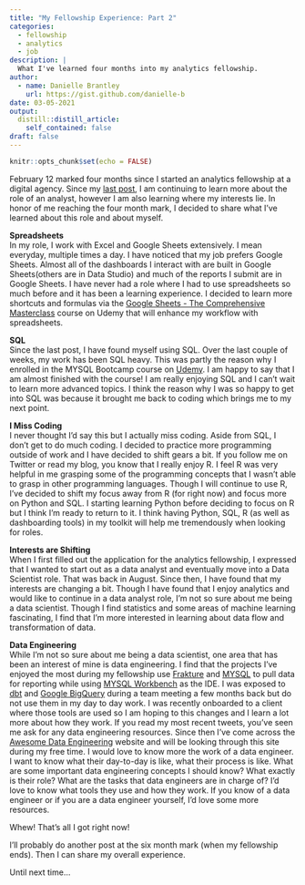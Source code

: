 ```yaml
---
title: "My Fellowship Experience: Part 2"
categories:
  - fellowship 
  - analytics
  - job
description: |
  What I've learned four months into my analytics fellowship.
author:
  - name: Danielle Brantley
    url: https://gist.github.com/danielle-b
date: 03-05-2021
output:
  distill::distill_article:
    self_contained: false
draft: false
---
```



```r
knitr::opts_chunk$set(echo = FALSE)
```

February 12 marked four months since I started an analytics fellowship at a digital agency. Since my [last post](https://datascidani.com/posts/2020-12-16-my-fellowship-experience-what-ive-learned-so-far/), I am continuing to learn more about the role of an analyst, however I am also learning where my interests lie. In honor of me reaching the four month mark, I decided to share what I've learned about this role and about myself.  

**Spreadsheets** <br>
  In my role, I work with Excel and Google Sheets extensively. I mean everyday, multiple times a day. I have noticed that my job prefers Google Sheets. Almost all of the dashboards I interact with are built in Google Sheets(others are in Data Studio) and much of the reports I submit are in Google Sheets. I have never had a role where I had to use spreadsheets so much before and it has been a learning experience. I decided to learn more shortcuts and formulas via the [Google Sheets - The Comprehensive Masterclass](https://www.udemy.com/course/google-sheets-masterclass/) course on Udemy that will enhance my workflow with spreadsheets.
  
**SQL** <br>
  Since the last post, I have found myself using SQL. Over the last couple of weeks, my work has been SQL heavy. This was partly the reason why I enrolled in the MYSQL Bootcamp course on [Udemy](https://www.udemy.com/course/the-ultimate-mysql-bootcamp-go-from-sql-beginner-to-expert/). I am happy to say that I am almost finished with the course! I am really enjoying SQL and I can't wait to learn more advanced topics. I think the reason why I was so happy to get into SQL was because it brought me back to coding which brings me to my next point.

**I Miss Coding** <br>
  I never thought I'd say this but I actually miss coding. Aside from SQL, I don't get to do much coding. I decided to practice more programming outside of work and I have decided to shift gears a bit. If you follow me on Twitter or read my blog, you know that I really enjoy R. I feel R was very helpful in me grasping some of the programming concepts that I wasn't able to grasp in other programming languages. Though I will continue to use R, I've decided to shift my focus away from R (for right now) and focus more on Python and SQL. I starting learning Python before deciding to focus on R but I think I'm ready to return to it. I think having Python, SQL, R (as well as dashboarding tools) in my toolkit will help me tremendously when looking for roles. 
  
**Interests are Shifting** <br>
 When I first filled out the application for the analytics fellowship, I expressed that I wanted to start out as a data analyst and eventually move into a Data Scientist role. That was back in August. Since then, I have found that my interests are changing a bit. Though I have found that I enjoy analytics and would like to continue in a data analyst role, I'm not so sure about me being a data scientist. Though I find statistics and some areas of machine learning fascinating, I find that I'm more interested in learning about data flow and transformation of data.
 
**Data Engineering** <br>
   While I'm not so sure about me being a data scientist, one area that has been an interest of mine is data engineering. I find that the projects I've enjoyed the most during my fellowship use [Frakture](https://www.frakture.com/) and [MYSQL](https://dev.mysql.com/doc/refman/8.0/en/) to pull data for reporting while using [MYSQL Workbench](https://www.mysql.com/products/workbench/) as the IDE. I was exposed to [dbt](https://docs.getdbt.com/docs/introduction) and [Google BigQuery](https://cloud.google.com/bigquery/docs) during a team meeting a few months back but do not use them in my day to day work. I was recently onboarded to a client where those tools are used so I am hoping to this changes and I learn a lot more about how they work. If you read my most recent tweets, you've seen me ask for any data engineering resources. Since then I've come across the [Awesome Data Engineering](https://awesomedataengineering.com/) website and will be looking through this site during my free time. I would love to know more the work of a data engineer. I want to know what their day-to-day is like, what their process is like. What are some important data engineering concepts I should know? What exactly is their role? What are the tasks that data engineers are in charge of? I'd love to know what tools they use and how they work. If you know of a data engineer or if you are a data engineer yourself, I'd love some more resources.
  
Whew! That's all I got right now!
  
I'll probably do another post at the six month mark (when my fellowship ends). Then I can share my overall experience.

Until next time...


